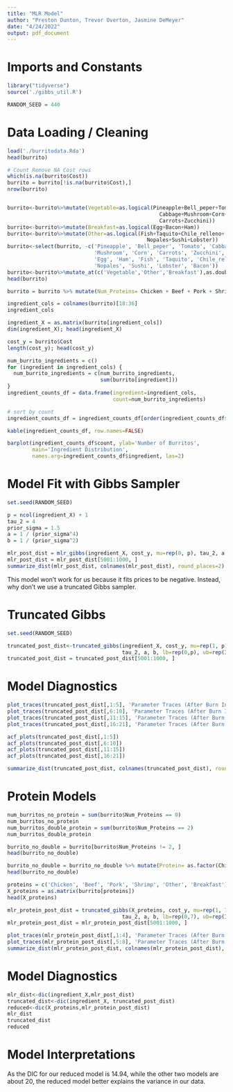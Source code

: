 ```yaml
---
title: "MLR Model"
author: "Preston Dunton, Trevor Overton, Jasmine DeMeyer"
date: "4/24/2022"
output: pdf_document
---
```


# Imports and Constants

```r
library("tidyverse")
source('./gibbs_util.R')

RANDOM_SEED = 440
```

# Data Loading / Cleaning

```r
load('./burritodata.Rda')
head(burrito)

# Count Remove NA Cost rows
which(is.na(burrito$Cost))
burrito = burrito[!is.na(burrito$Cost),]
nrow(burrito)


burrito<-burrito%>%mutate(Vegetable=as.logical(Pineapple+Bell_peper+Tomato+
                                                 Cabbage+Mushroom+Corn+
                                                 Carrots+Zucchini))
burrito<-burrito%>%mutate(Breakfast=as.logical(Egg+Bacon+Ham))
burrito<-burrito%>%mutate(Other=as.logical(Fish+Taquito+Chile_relleno+
                                             Nopales+Sushi+Lobster))
burrito<-select(burrito, -c('Pineapple', 'Bell_peper', 'Tomato', 'Cabbage', 
                            'Mushroom', 'Corn', 'Carrots', 'Zucchini', 
                            'Egg', 'Ham', 'Fish', 'Taquito', 'Chile_relleno', 
                            'Nopales', 'Sushi', 'Lobster', 'Bacon'))
burrito<-burrito%>%mutate_at(c('Vegetable','Other','Breakfast'),as.double)
head(burrito)

burrito = burrito %>% mutate(Num_Proteins= Chicken + Beef + Pork + Shrimp + Other + Breakfast)

ingredient_cols = colnames(burrito)[18:36]
ingredient_cols

ingredient_X = as.matrix(burrito[ingredient_cols])
dim(ingredient_X); head(ingredient_X)

cost_y = burrito$Cost
length(cost_y); head(cost_y)

```

```r
num_burrito_ingredients = c()
for (ingredient in ingredient_cols) {
  num_burrito_ingredients = c(num_burrito_ingredients, 
                              sum(burrito[ingredient]))  
}
ingredient_counts_df = data.frame(ingredient=ingredient_cols, 
                                  count=num_burrito_ingredients)

# sort by count
ingredient_counts_df = ingredient_counts_df[order(ingredient_counts_df$count, decreasing=TRUE),] 

kable(ingredient_counts_df, row.names=FALSE)

barplot(ingredient_counts_df$count, ylab='Number of Burritos',
        main='Ingredient Distribution', 
        names.arg=ingredient_counts_df$ingredient, las=2)
```

# Model Fit with Gibbs Sampler

```r
set.seed(RANDOM_SEED)

p = ncol(ingredient_X) + 1
tau_2 = 4
prior_sigma = 1.5
a = 1 / (prior_sigma^4)
b = 1 / (prior_sigma^2)

mlr_post_dist = mlr_gibbs(ingredient_X, cost_y, mu=rep(0, p), tau_2, a, b)
mlr_post_dist = mlr_post_dist[5001:1000, ]
summarize_dist(mlr_post_dist, colnames(mlr_post_dist), round_places=2)

```

This model won't work for us because it fits prices to be negative.  Instead, why don't we use a truncated Gibbs sampler.

# Truncated Gibbs
```r
set.seed(RANDOM_SEED)

truncated_post_dist<-truncated_gibbs(ingredient_X, cost_y, mu=rep(1, p), 
                                     tau_2, a, b, lb=rep(0,p), ub=rep(Inf,p))
truncated_post_dist = truncated_post_dist[5001:1000, ]

```

# Model Diagnostics

```r
plot_traces(truncated_post_dist[,1:5], 'Parameter Traces (After Burn In)')
plot_traces(truncated_post_dist[,6:10], 'Parameter Traces (After Burn In)')
plot_traces(truncated_post_dist[,11:15], 'Parameter Traces (After Burn In)')
plot_traces(truncated_post_dist[,16:21], 'Parameter Traces (After Burn In)')
```

```r
acf_plots(truncated_post_dist[,1:5])
acf_plots(truncated_post_dist[,6:10])
acf_plots(truncated_post_dist[,11:15])
acf_plots(truncated_post_dist[,16:21])
```



```r
summarize_dist(truncated_post_dist, colnames(truncated_post_dist), round_places=2)
```

# Protein Models

```r

num_burritos_no_protein = sum(burrito$Num_Proteins == 0)
num_burritos_no_protein
num_burritos_double_protein = sum(burrito$Num_Proteins == 2)
num_burritos_double_protein

burrito_no_double = burrito[burrito$Num_Proteins != 2, ]
head(burrito_no_double)

burrito_no_double = burrito_no_double %>% mutate(Protein= as.factor(Chicken + 2*Beef + 3*Pork + 4*Shrimp + 5*Other + 6*Breakfast))
head(burrito_no_double)

```

```r
proteins = c('Chicken', 'Beef', 'Pork', 'Shrimp', 'Other', 'Breakfast')
X_proteins = as.matrix(burrito[proteins])
head(X_proteins)

mlr_protein_post_dist = truncated_gibbs(X_proteins, cost_y, mu=rep(1, 7), 
                                     tau_2, a, b, lb=rep(0,7), ub=rep(Inf,7))
mlr_protein_post_dist = mlr_protein_post_dist[5001:1000, ]

plot_traces(mlr_protein_post_dist[,1:4], 'Parameter Traces (After Burn In)')
plot_traces(mlr_protein_post_dist[,5:8], 'Parameter Traces (After Burn In)')
summarize_dist(mlr_protein_post_dist, colnames(mlr_protein_post_dist), round_places=2)
```

# Model Diagnostics

```r
mlr_dist<-dic(ingredient_X,mlr_post_dist)
truncated_dist<-dic(ingredient_X, truncated_post_dist)
reduced<-dic(X_proteins,mlr_protein_post_dist)
mlr_dist
truncated_dist
reduced

```

# Model Interpretations

As the DIC for our reduced model is 14.94, while the other two models are about 20, the reduced model better explains the variance in our data.


